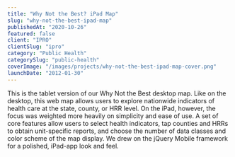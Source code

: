 ```yaml
---
title: "Why Not the Best? iPad Map"
slug: "why-not-the-best-ipad-map"
publishedAt: "2020-10-26"
featured: false
client: "IPRO"
clientSlug: "ipro"
category: "Public Health"
categorySlug: "public-health"
coverImage: "/images/projects/why-not-the-best-ipad-map-cover.png"
launchDate: "2012-01-30"
---
```


This is the tablet version of our Why Not the Best desktop map. Like on the desktop, this web map allows users to explore nationwide indicators of health care at the state, county, or HRR level. On the iPad, however, the focus was weighted more heavily on simplicity and ease of use. A set of core features allow users to select health indicators, tap counties and HRRs to obtain unit-specific reports, and choose the number of data classes and color scheme of the map display. We drew on the jQuery Mobile framework for a polished, iPad-app look and feel.
